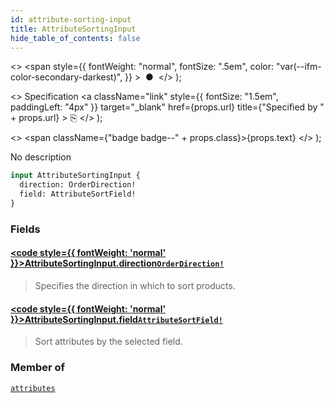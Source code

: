 ```yaml
---
id: attribute-sorting-input
title: AttributeSortingInput
hide_table_of_contents: false
---
```


  <>
    <span
      style={{
        fontWeight: "normal",
        fontSize: ".5em",
        color: "var(--ifm-color-secondary-darkest)",
      }}
    >
      &nbsp;●&nbsp;
    </span>
  </>
);

  <>
    Specification
    <a
      className="link"
      style={{ fontSize: "1.5em", paddingLeft: "4px" }}
      target="\_blank"
      href={props.url}
      title={"Specified by " + props.url}
    >
      ⎘
    </a>
  </>
);

  <>
    <span className={"badge badge--" + props.class}>{props.text}</span>
  </>
);

No description

```graphql
input AttributeSortingInput {
  direction: OrderDirection!
  field: AttributeSortField!
}
```

### Fields

#### [<code style={{ fontWeight: 'normal' }}>AttributeSortingInput.<b>direction</b></code>](#)<Bullet />[`OrderDirection!`](../../api-reference/enums/order-direction) <Badge class="secondary" text="non-null"/> <Badge class="secondary" text="enum"/>

> Specifies the direction in which to sort products.

#### [<code style={{ fontWeight: 'normal' }}>AttributeSortingInput.<b>field</b></code>](#)<Bullet />[`AttributeSortField!`](../../api-reference/enums/attribute-sort-field) <Badge class="secondary" text="non-null"/> <Badge class="secondary" text="enum"/>

> Sort attributes by the selected field.

### Member of

[`attributes`](../../api-reference/queries/attributes) <Badge class="secondary" text="query"/>
